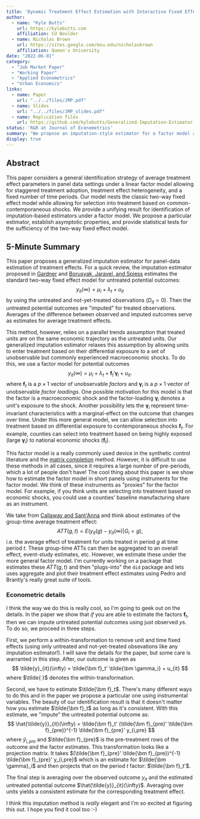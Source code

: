 ```yaml
---
title: 'Dynamic Treatment Effect Estimation with Interactive Fixed Effects and Short Panels'
author:
  - name: "Kyle Butts"
    url: https://kylebutts.com
    affiliation: CU Boulder
  - name: Nicholas Brown
    url: https://sites.google.com/msu.edu/nicholasbrown
    affiliation: Queen's University
date: "2022-06-01"
category: 
  - "Job Market Paper"
  - "Working Paper"
  - "Applied Econometrics"
  - "Urban Economics"
links:
  - name: Paper
    url: "../../files/JMP.pdf"
  - name: Slides
    url: "../../files/JMP_slides.pdf"
  - name: Replication files
    url: https://github.com/kylebutts/Generalized-Imputation-Estimator
status: 'R&R at Journal of Econometrics'
summary: "We propose an imputation-style estimator for a factor model allowing for selection into treatment based on non-parallel trends that is valid in short panels."
display: true
---
```


## Abstract

This paper considers a general identification strategy of average treatment effect parameters in panel data settings under a linear factor model allowing for staggered treatment adoption, treatment effect heterogeneity, and a fixed number of time periods. Our model nests the classic two-way fixed effect model while allowing for selection into treatment based on common-contemporaneous shocks. We provide a unifying result for identification of imputation-based estimators under a factor model. We propose a particular estimator, establish asymptotic properties, and provide statistical tests for the sufficiency of the two-way fixed effect model.

## 5-Minute Summary

This paper proposes a generalized imputation estimator for panel-data estimation of treatment effects. For a quick review, the imputation estimator proposed in [Gardner](https://arxiv.org/abs/2207.05943) and [Borusyak, Jaravel, and Spiess](https://arxiv.org/abs/2108.12419) estimates the standard two-way fixed effect model for untreated potential outcomes:
$$
y_{it}(\infty) = \mu_i + \lambda_t + u_{it}
$$
by using the untreated and not-yet-treated observations ($D_{it} = 0$). Then the untreated potential outcomes are "imputed" for treated observations. Averages of the difference between observed and imputed outcomes serve as estimates for average treatment effects. 

This method, however, relies on a parallel trends assumption that treated units are on the same economic trajectory as the untreated units. Our generalized imputation estimator relaxes this assumption by allowing units to enter treatment based on their differential exposure to a set of unobservable but commonly experienced macroeconomic shocks. To do this, we use a factor model for potential outcomes 
$$
y_{it}(\infty) = \mu_i + \lambda_t + \bm f_t' \bm \gamma_i + u_{it}.
$$ 
where $\bm f_t$ is a $p \times 1$ vector of unobservable *factors* and $\bm \gamma_i$ is a $p \times 1$ vector of unobservable *factor loadings*. One possible motivation for this model is that the factor is a macroeconomic shock and the factor-loading $\bm \gamma_i$ denotes a unit's exposure to the shock. Another possibility lets the $\bm \gamma_i$ represent time-invariant characteristics with a marginal-effect on the outcome that changes over time. Under this more general model, we can allow selection into treatment based on differential exposure to contemporaneous shocks $\bm f_t$. For example, counties can select into treatment based on being highly exposed (large $\bm \gamma_i$) to national economic shocks ($\bm f_t$). 

This factor model is a really commonly used device in the synthetic control literature and the [matrix completion](https://arxiv.org/abs/1710.10251) method. However, it is difficult to use these methods in all cases, since it requires a large number of pre-periods, which a lot of people don't have! The cool thing about this paper is we show how to estimate the factor model in short panels using instruments for the factor model. We think of these instruments as "proxies" for the factor model. For example, if you think units are selecting into treatment based on economic shocks, you could use a counties' baseline manufacturing share as an instrument. 


We take from [Callaway and Sant'Anna](https://www.sciencedirect.com/science/article/abs/pii/S0304407620303948?via%3Dihub) and think about estimates of the group-time average treatment effect:
$$
ATT(g,t) = E(y_{it}(g) - y_{it}(\infty) \vert G_i = g),
$$
i.e. the average effect of treatment for units treated in period $g$ at time period $t$. These group-time ATTs can then be aggregated to an overall effect, event-study estimates, etc. However, we estimate these under the more general factor model. I'm currently working on a package that estimates these $ATT(g,t)$ and then "plugs-into" the `did` package and lets uses aggregate and plot their treatment effect estimates using Pedro and Brantly's really great suite of tools.




### Econometric details

I think the way we do this is really cool, so I'm going to geek out on the details. In the paper we show that *if* you are able to estimate the factors $\bm f_t$, then we can impute untreated potential outcomes using just observed $y$s. To do so, we proceed in three steps.

First, we perform a within-transformation to remove unit and time fixed effects (using only untreated and not-yet-treated obsevations like any imputation estimator!). I will save the details for the paper, but some care is warranted in this step. After, our outcome is given as
$$
\tilde{y}_{it}(\infty) = \tilde{\bm f}_t' \tilde{\bm \gamma_i} + u_{it}
$$
where $\tilde{ }$ denotes the within-transformation. 

Second, we have to estimate $\tilde{\bm f}_t$. There's many different ways to do this and in the paper we propose a particular one using instrumental variables. The beauty of our identification result is that it doesn't matter how you estimate $\tilde{\bm f}_t$ as long as it's consistent. With this estimate, we "impute" the untreated potential outcome as: 
$$
\hat{\tilde{y}}_{it}(\infty) = \tilde{\bm f}_t' (\tilde{\bm f}_{pre}' \tilde{\bm f}_{pre})^{-1} \tilde{\bm f}_{pre}' y_{i,pre}
$$
where $\tilde{y}_{i, pre}$ and $\tilde{\bm f}_{pre}$ is the pre-treatment rows of the outcome and the factor estimates. This transformation looks like a projection matrix. It takes $(\tilde{\bm f}_{pre}' \tilde{\bm f}_{pre})^{-1} \tilde{\bm f}_{pre}' y_{i,pre}$ which is an estimate for $\tilde{\bm \gamma}_i$ and then projects that on the period $t$ factor: $\tilde{\bm f}_t'$. 

The final step is averaging over the observed outcome $y_{it}$ and the estimated untreated potential outcome $\hat{\tilde{y}}_{it}(\infty)$. Averaging over units yields a consistent estimate for the corresponding treatment effect. 

I think this imputation method is *really* elegant and I'm so excited at figuring this out. I hope you find it cool too :-)









